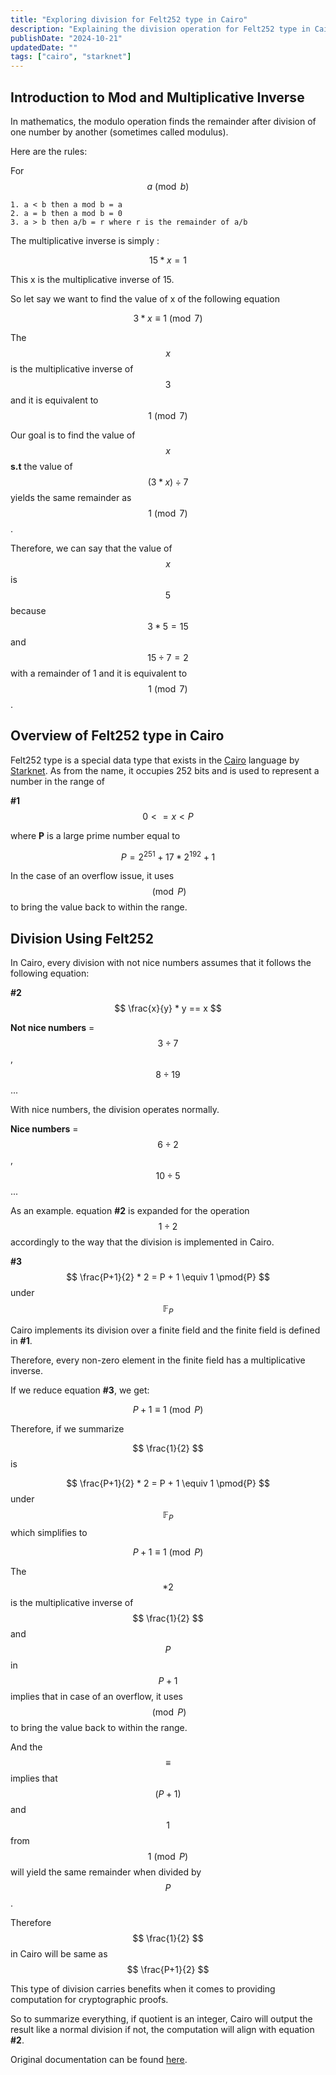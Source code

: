 ```yaml
---
title: "Exploring division for Felt252 type in Cairo"
description: "Explaining the division operation for Felt252 type in Cairo"
publishDate: "2024-10-21"
updatedDate: ""
tags: ["cairo", "starknet"]
---
```


## Introduction to Mod and Multiplicative Inverse 

In mathematics, the modulo operation finds the remainder after division of one number by another (sometimes called modulus).

Here are the rules: 

For $$ a \pmod b $$ 

```
1. a < b then a mod b = a 
2. a = b then a mod b = 0 
3. a > b then a/b = r where r is the remainder of a/b
```

The multiplicative inverse is simply : 

$$ 15 * x = 1 $$

This x is the multiplicative inverse of 15. 

So let say we want to find the value of x of the following equation

$$ 3 * x \equiv 1 \pmod{7} $$

The $$ x $$ is the multiplicative inverse of $$ 3 $$  and it is equivalent to $$ 1 \pmod 7 $$

Our goal is to find the value of $$ x $$ **s.t** the value of $$ (3 * x) \div 7 $$ yields the same remainder as $$ 1 \pmod 7 $$.

Therefore, we can say that the value of $$ x $$ is $$ 5 $$ because $$ 3 * 5 = 15 $$ and $$ 15 \div 7 = 2 $$ with a remainder of 1 and it is equivalent to $$ 1 \pmod 7 $$.

## Overview of Felt252 type in Cairo

Felt252 type is a special data type that exists in the [Cairo](https://book.cairo-lang.org/title-page.html) language by [Starknet](https://starkware.co/starknet/).
As from the name, it occupies 252 bits and is used to represent a number in the range of

**#1** $$ 0 <= x < P $$

where **P** is a large prime number equal to


$$ P = 2^{251} + 17 * 2^{192} + 1 $$


In the case of an overflow issue, it uses$$ \pmod P $$ to bring the value back to within the range.

## Division Using Felt252

In Cairo, every division with not nice numbers assumes that it follows the following equation:

**#2** $$ \frac{x}{y} * y == x $$

**Not nice numbers** =  $$ 3 \div 7 $$ , $$ 8 \div 19 $$ ...

With nice numbers, the division operates normally. 

**Nice numbers** = $$ 6 \div 2 $$ , $$ 10 \div 5 $$ ...

As an example. equation **#2** is expanded for the operation $$ 1 \div 2 $$ accordingly to the way that the division is implemented in Cairo.

**#3** $$ \frac{P+1}{2} * 2 = P + 1 \equiv 1 \pmod{P} $$ under $$\mathbb{F}_P$$

Cairo implements its division over a finite field and the finite field is defined in **#1**.

Therefore, every non-zero element in the finite field has a multiplicative inverse.

If we reduce equation **#3**, we get:

$$ {P+1} \equiv 1 \pmod{P} $$

Therefore, if we summarize

$$ \frac{1}{2} $$ is

$$ \frac{P+1}{2} * 2 = P + 1 \equiv 1 \pmod{P} $$ under $$\mathbb{F}_P$$ which simplifies to

$$ {P+1} \equiv 1 \pmod{P} $$

The $$ * 2 $$ is the multiplicative inverse of $$ \frac{1}{2} $$ and $$ P $$ in $$ P + 1 $$ implies that in case of an overflow, it uses $$ \pmod P $$ to bring the value back to within the range. 

And the $$ \equiv $$ implies that $$ (P + 1) $$ and $$ 1 $$ from $$ 1 \pmod P $$ will yield the same remainder when divided by $$ P $$.

Therefore $$ \frac{1}{2} $$ in Cairo will be same as $$ \frac{P+1}{2} $$ 

This type of division carries benefits when it comes to providing computation for cryptographic proofs.

So to summarize everything, if quotient is an integer, Cairo will output the result like a normal division if not, the computation will align with equation **#2**. 

Original documentation can be found [here](https://book.cairo-lang.org/ch02-02-data-types.html?highlight=integer#scalar-types).


